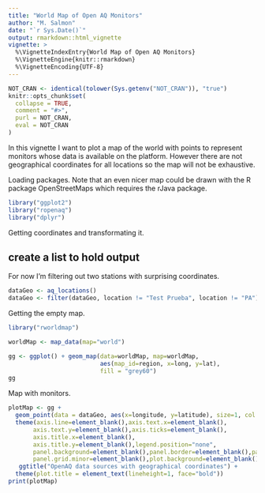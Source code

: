 ```yaml
---
title: "World Map of Open AQ Monitors"
author: "M. Salmon"
date: "`r Sys.Date()`"
output: rmarkdown::html_vignette
vignette: >
  %\VignetteIndexEntry{World Map of Open AQ Monitors}
  %\VignetteEngine{knitr::rmarkdown}
  %\VignetteEncoding{UTF-8}
---
```


```r
NOT_CRAN <- identical(tolower(Sys.getenv("NOT_CRAN")), "true")
knitr::opts_chunk$set(
  collapse = TRUE,
  comment = "#>",
  purl = NOT_CRAN,
  eval = NOT_CRAN
)
```

In this vignette I want to plot a map of the world with points to represent monitors whose data is available on the platform. However there are not geographical coordinates for all locations so the map will not be exhaustive.

Loading packages. Note that an even nicer map could be drawn with the R package OpenStreetMaps which requires the rJava package.

```r
library("ggplot2")
library("ropenaq")
library("dplyr")
```

Getting coordinates and transformating it. 



## create a list to hold output

For now I'm filtering out two stations with surprising coordinates.

```r
dataGeo <- aq_locations()
dataGeo <- filter(dataGeo, location != "Test Prueba", location != "PA")
```

Getting the empty map.

```r


library("rworldmap")

worldMap <- map_data(map="world")

gg <- ggplot() + geom_map(data=worldMap, map=worldMap,
                          aes(map_id=region, x=long, y=lat),
                          fill = "grey60")
gg
```

Map with monitors.

```r
plotMap <- gg +
  geom_point(data = dataGeo, aes(x=longitude, y=latitude), size=1, col = "#EE9F8E")+
  theme(axis.line=element_blank(),axis.text.x=element_blank(),
       axis.text.y=element_blank(),axis.ticks=element_blank(),
       axis.title.x=element_blank(),
       axis.title.y=element_blank(),legend.position="none",
       panel.background=element_blank(),panel.border=element_blank(),panel.grid.major=element_blank(),
       panel.grid.minor=element_blank(),plot.background=element_blank())+
   ggtitle("OpenAQ data sources with geographical coordinates") +
  theme(plot.title = element_text(lineheight=1, face="bold"))
print(plotMap)

```
